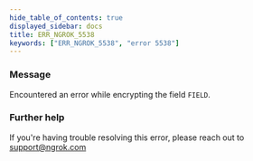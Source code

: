```yaml
---
hide_table_of_contents: true
displayed_sidebar: docs
title: ERR_NGROK_5538
keywords: ["ERR_NGROK_5538", "error 5538"]
---
```


### Message

Encountered an error while encrypting the field `FIELD`.

### Further help

If you're having trouble resolving this error, please reach out to [support@ngrok.com](mailto:support@ngrok.com?subject=Help%20with%20ERR_NGROK_5538)
